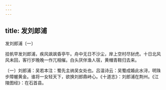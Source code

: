 ```yaml
---
---
---
```

title: 发刘郎浦
---



发刘郎浦〔一〕


挂帆早发刘郎浦，疾风飒飒昏亭午。舟中无日不沙尘，岸上空村尽豺虎。十日北风风未回，客行岁晚晚一作兀相催。白头厌伴渔人宿，黄帽青鞋归去来。

〔一〕刘郎浦：吴若本注：蜀先主纳吴女处也。吕温诗云：吴蜀成婚此水浔，明珠步障幄黄金。谁将一女轻天下，欲换刘郎鼎峙心。《十道志》：刘郎浦在荆州。《江陵图经》：在石首县。